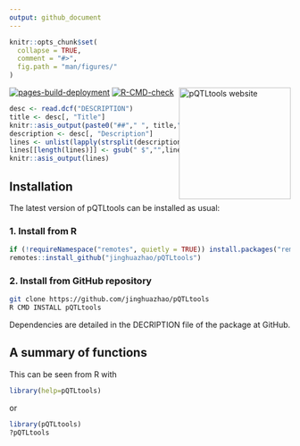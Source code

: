 ```yaml
---
output: github_document
---
```


```r
knitr::opts_chunk$set(
  collapse = TRUE,
  comment = "#>",
  fig.path = "man/figures/"
)
```

<img src="man/figures/logo.svg" style="float: right;" height="200" width="200" alt="pQTLtools website" />

<!-- badges: start -->
[![pages-build-deployment](https://github.com/jinghuazhao/pQTLtools/actions/workflows/pages/pages-build-deployment/badge.svg)](https://github.com/jinghuazhao/pQTLtools/actions/workflows/pages/pages-build-deployment)
[![R-CMD-check](https://github.com/jinghuazhao/pQTLtools/actions/workflows/R-CMD-check.yaml/badge.svg)](https://github.com/jinghuazhao/pQTLtools/actions/workflows/R-CMD-check.yaml)
<!-- badges: end -->

```r
desc <- read.dcf("DESCRIPTION")
title <- desc[, "Title"]
knitr::asis_output(paste0("##"," ", title,"\n\n"))
description <- desc[, "Description"]
lines <- unlist(lapply(strsplit(description, "\n"),paste,""))
lines[[length(lines)]] <- gsub(" $","",lines[[length(lines)]])
knitr::asis_output(lines)
```

## Installation

The latest version of pQTLtools can be installed as usual:

### 1. Install from R

```r
if (!requireNamespace("remotes", quietly = TRUE)) install.packages("remotes")
remotes::install_github("jinghuazhao/pQTLtools")
```

### 2. Install from GitHub repository

```bash
git clone https://github.com/jinghuazhao/pQTLtools
R CMD INSTALL pQTLtools
```

Dependencies are detailed in the DECRIPTION file of the package at GitHub.

## A summary of functions

This can be seen from R with

```r
library(help=pQTLtools)
```

or

```r
library(pQTLtools)
?pQTLtools
```
